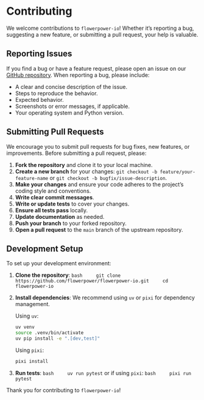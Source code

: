 # Contributing

We welcome contributions to `flowerpower-io`! Whether it's reporting a bug, suggesting a new feature, or submitting a pull request, your help is valuable.

## Reporting Issues

If you find a bug or have a feature request, please open an issue on our [GitHub repository](https://github.com/flowerpower/flowerpower-io/issues). When reporting a bug, please include:

*   A clear and concise description of the issue.
*   Steps to reproduce the behavior.
*   Expected behavior.
*   Screenshots or error messages, if applicable.
*   Your operating system and Python version.

## Submitting Pull Requests

We encourage you to submit pull requests for bug fixes, new features, or improvements. Before submitting a pull request, please:

1.  **Fork the repository** and clone it to your local machine.
2.  **Create a new branch** for your changes: `git checkout -b feature/your-feature-name` or `git checkout -b bugfix/issue-description`.
3.  **Make your changes** and ensure your code adheres to the project's coding style and conventions.
4.  **Write clear commit messages**.
5.  **Write or update tests** to cover your changes.
6.  **Ensure all tests pass** locally.
7.  **Update documentation** as needed.
8.  **Push your branch** to your forked repository.
9.  **Open a pull request** to the `main` branch of the upstream repository.

## Development Setup

To set up your development environment:

1.  **Clone the repository**:
    ```bash
    git clone https://github.com/flowerpower/flowerpower-io.git
    cd flowerpower-io
    ```
2.  **Install dependencies**: We recommend using `uv` or `pixi` for dependency management.

    Using `uv`:
    ```bash
    uv venv
    source .venv/bin/activate
    uv pip install -e ".[dev,test]"
    ```

    Using `pixi`:
    ```bash
    pixi install
    ```
3.  **Run tests**:
    ```bash
    uv run pytest
    ```
    or if using `pixi`:
    ```bash
    pixi run pytest
    ```

Thank you for contributing to `flowerpower-io`!